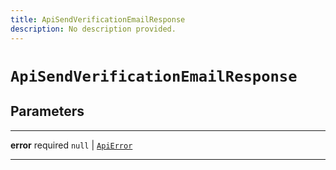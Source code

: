 ```yaml
---
title: ApiSendVerificationEmailResponse
description: No description provided.
---
```


# `ApiSendVerificationEmailResponse`

## Parameters

---

**error** <span className="optional-status">required</span> `null` | [`ApiError`](/reference/javascript/auth/types/api-error)

---
